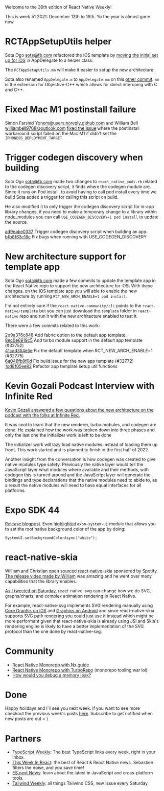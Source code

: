 

Welcome to the 39th edition of React Native Weekly! 

This is week 51 2021: December 13th to 19th. Yo the year is almost gone now. 


# RCTAppSetupUtils helper

Sota Ogo <sota@fb.com> refactored the iOS template by [moving the initial set up for iOS](https://github.com/facebook/react-native/commit/73a04d14525) in AppDelegate to a helper class.

The `RCTAppSetupUtils.mm` will make it easier to setup the new architecture.

Sota also renamed `AppDelegate.m` to `AppDelegate.mm` on this [other commit](https://github.com/facebook/react-native/commit/4fb49cd5559). `mm` is the extension for Objective-C++ which allows for direct interoping with C and C++.


# Fixed Mac M1 postinstall failure

Simon Farshid <Yonom@users.noreply.github.com> and William Bell <williambell9708@outlook.com> [fixed the issue](https://github.com/facebook/react-native/commit/9cd40923362) where the postinstall workaround script failed on the Mac M1 if didn't set the `IPHONEOS_DEPLOYMENT_TARGET`


# Trigger codegen discovery when building

Sota Ogo <sota@fb.com> made two changes to `react_native_pods.rb` related to the codegen discovery script, it finds where the codegen module are. Since it runs on Pod install, to avoid having to call pod install every time we build Sota added a trigger for calling this script on build. 

He also modified it to only trigger the codegen discovery script for in-app library changes, if you need to make a temporary change to a library within node_modules you can call `USE_CODEGEN_DISCOVERY=1 pod install` to update the source.

[ad9eabe0337](https://github.com/facebook/react-native/commit/ad9eabe0337) Trigger codegen discovery script when building an app.   
[bfb8f63c18c](https://github.com/facebook/react-native/commit/bfb8f63c18c) Fix bugs when running with USE_CODEGEN_DISCOVERY  



# New architecture support for template app

Sota Ogo <sota@fb.com> made a few commits to update the template app in the React Native repo to support the new architecture for iOS. With these changes, on the iOS template app you will able to enable the new architecture by running `RCT_NEW_ARCH_ENABLE=1 pod install`.

I'm not entirely sure if the `react-native-community/cli` points to the `react-native/template` but you can just download the `template` folder in `react-native` repo and run it with the new architecture enabled to test it.

There were a few commits related to this work:

[2e9a376c848](https://github.com/facebook/react-native/commit/2e9a376c848) Add fabric option to the default app template.  
[8ec0e6919c5](https://github.com/facebook/react-native/commit/8ec0e6919c5) Add turbo module support in the default app template (#32752)  
[41cad354e5e](https://github.com/facebook/react-native/commit/41cad354e5e) Fix the default template when RCT_NEW_ARCH_ENABLE=1 (#32775)  
[6a046fb9f0d](https://github.com/facebook/react-native/commit/6a046fb9f0d) Fix build issue for the new app template (#32772)  
[1cd8f05ee82](https://github.com/facebook/react-native/commit/1cd8f05ee82) Refactor app template setup util functions  


# Kevin Gozali Podcast Interview with Infinite Red

[Kevin Gozali answered a few questions about the new architecture on the podcast with the folks at Infinite Red.](https://reactnativeradio.com/episodes/rnr-222-the-new-architecture-with-kevin-gozali-from-the-rn-core-team)

It was cool to learn that the new renderer, turbo mobules, and codegen are done. He explained how the work was broken down into three phases and only the last one the initializer work is left to be done

The initializer work will lazy load native modules instead of loading them up front. This work started and is planned to finish in the first half of 2022.

Another insight from the conversation is how codegen was created to give native modules type safety. Previously the native layer would tell the JavaScript layer what modules where available and their methods, with codegen this is turned around and the JavaScript layer will generate the bindings and type declarations that the native modules need to abide to, as a result the native modules will need to have equal interfaces for all platforms. 


# Expo SDK 44

[Release blogpost](https://blog.expo.dev/expo-sdk-44-4c4b8306584a). Evan [highlighted](https://twitter.com/Baconbrix/status/1471981252794208258?s=20) `expo-system-ui` module that allows you to set the root native background color of the app by doing: 

`SystemUI.setBackgroundColorAsync("white");`
 

# react-native-skia

William and Christian [open sourced react-native-skia](https://github.com/Shopify/react-native-skia) sponsored by Spotify. [The release video made by William](https://www.youtube.com/watch?v=EHxEX78alZE) was amazing and he went over many capabilities that the library enables. 

[As I tweeted on Saturday](https://twitter.com/Andrei_Calazans/status/1472117454130266113?s=20), react-native-svg can change how we do SVG, graphs/charts, and complex animation rendering in React Native. 

For example, react-native-svg implements SVG rendering manually using [Core Graphis on iOS](https://developer.apple.com/documentation/coregraphics) and [Graphics on Android](https://source.android.com/devices/graphics) and since react-native-skia supports SVG path rendering you could just use it instead which might be more performant given that react-native-skia is already using JSI and Skia's rendering engine is likely to have a better implementation of the SVG protocol than the one done by react-native-svg.


# Community

- [React Native Monorepo with Nx guide](https://blog.nrwl.io/step-by-step-guide-on-creating-a-monorepo-for-react-native-apps-using-nx-704753b6c70e)
- [React Native Monorepo with TurboRepo](https://twitter.com/valpunk_/status/1471555571631329280) (monorepo tooling war lol)
- [How would you debug a memory leak?](https://twitter.com/Andrei_Calazans/status/1470747564794392576?s=20)


# Done

Happy holidays and I'll see you next week. If you want to see more checkout the previous week's posts [here](/tags/react-native). Subscribe to get notified when new posts are out = )

# Partners

- [TypeScript Weekly](https://www.typescript-weekly.com/): The best TypeScript links every week, right in your inbox.
- [This Week In React](https://www.getrevue.co/profile/thisweekinreact): the best of React & React Native news. Sebastien filters the noise, and you save time!
- [ES.next News](http://esnextnews.com): learn about the latest in JavaScript and cross-platform tools.
- [Tailwind Weekly](https://tailwindweekly.com): all things Tailwind CSS, new issue every Saturday.


